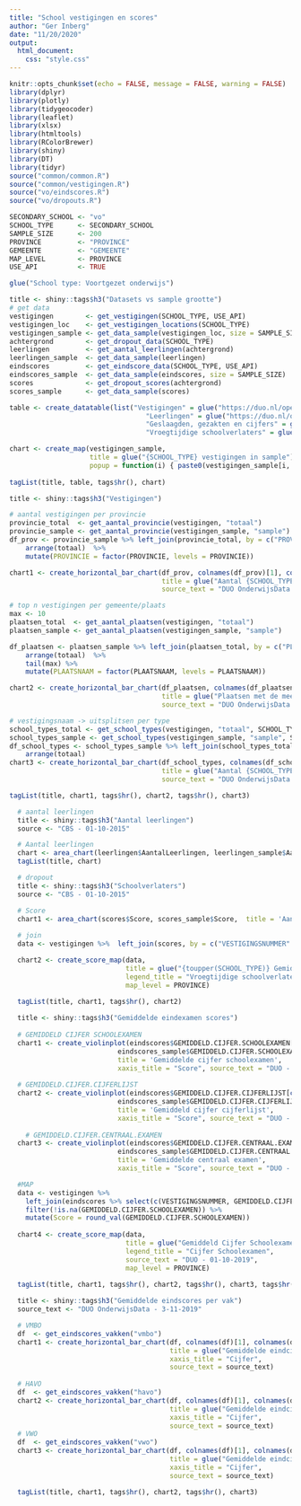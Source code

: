 ```yaml
---
title: "School vestigingen en scores"
author: "Ger Inberg"
date: "11/20/2020"
output: 
  html_document:
    css: "style.css"
---
```


```r
knitr::opts_chunk$set(echo = FALSE, message = FALSE, warning = FALSE)
library(dplyr)
library(plotly)
library(tidygeocoder)
library(leaflet)
library(xlsx)
library(htmltools)
library(RColorBrewer)
library(shiny)
library(DT)
library(tidyr)
source("common/common.R")
source("common/vestigingen.R")
source("vo/eindscores.R")
source("vo/dropouts.R")

SECONDARY_SCHOOL <- "vo"
SCHOOL_TYPE      <- SECONDARY_SCHOOL
SAMPLE_SIZE      <- 200
PROVINCE         <- "PROVINCE"
GEMEENTE         <- "GEMEENTE"
MAP_LEVEL        <- PROVINCE
USE_API          <- TRUE
```

```r
glue("School type: Voortgezet onderwijs")
```

```r
title <- shiny::tags$h3("Datasets vs sample grootte")
# get data
vestigingen        <- get_vestigingen(SCHOOL_TYPE, USE_API)
vestigingen_loc    <- get_vestigingen_locations(SCHOOL_TYPE)
vestigingen_sample <- get_data_sample(vestigingen_loc, size = SAMPLE_SIZE)
achtergrond        <- get_dropout_data(SCHOOL_TYPE)
leerlingen         <- get_aantal_leerlingen(achtergrond)
leerlingen_sample  <- get_data_sample(leerlingen)
eindscores         <- get_eindscore_data(SCHOOL_TYPE, USE_API)
eindscores_sample  <- get_data_sample(eindscores, size = SAMPLE_SIZE)
scores             <- get_dropout_scores(achtergrond)
scores_sample      <- get_data_sample(scores)

table <- create_datatable(list("Vestigingen" = glue("https://duo.nl/open_onderwijsdata/images/02-alle-vestigingen-vo.csv;{nrow(vestigingen)}"),
                                  "Leerlingen" = glue("https://duo.nl/open_onderwijsdata/images/01-leerlingen-vo-per-vestiging-naar-onderwijstype-2019.csv;{nrow(leerlingen)}"),
                                  "Geslaagden, gezakten en cijfers" = glue("https://duo.nl/open_onderwijsdata/images/07-geslaagden-gezakten-en-cijfers-2018-2019.csv;{nrow(eindscores)}"),
                                  "Vroegtijdige schoolverlaters" = glue("https://duo.nl/open_onderwijsdata/images/15.-vsv-per-swv-2015.csv;{nrow(scores)}")))

chart <- create_map(vestigingen_sample,
                    title = glue("{SCHOOL_TYPE} vestigingen in sample"),
                    popup = function(i) { paste0(vestigingen_sample[i, "VESTIGINGSNAAM"])})
 
tagList(title, table, tags$hr(), chart)
```



```r
title <- shiny::tags$h3("Vestigingen")

# aantal vestigingen per provincie
provincie_total  <- get_aantal_provincie(vestigingen, "totaal")
provincie_sample <- get_aantal_provincie(vestigingen_sample, "sample")
df_prov <- provincie_sample %>% left_join(provincie_total, by = c("PROVINCIE" = "PROVINCIE")) %>%
    arrange(totaal)  %>%
    mutate(PROVINCIE = factor(PROVINCIE, levels = PROVINCIE))

chart1 <- create_horizontal_bar_chart(df_prov, colnames(df_prov)[1], colnames(df_prov)[2:3], 
                                      title = glue("Aantal {SCHOOL_TYPE} scholen per provincie"), 
                                      source_text = "DUO OnderwijsData - 3-11-2020")

# top n vestigingen per gemeente/plaats
max <- 10
plaatsen_total  <- get_aantal_plaatsen(vestigingen, "totaal")
plaatsen_sample <- get_aantal_plaatsen(vestigingen_sample, "sample")

df_plaatsen <- plaatsen_sample %>% left_join(plaatsen_total, by = c("PLAATSNAAM" = "PLAATSNAAM")) %>%
    arrange(totaal)  %>%
    tail(max) %>%
    mutate(PLAATSNAAM = factor(PLAATSNAAM, levels = PLAATSNAAM))

chart2 <- create_horizontal_bar_chart(df_plaatsen, colnames(df_plaatsen)[1], colnames(df_plaatsen)[2:3], 
                                      title = glue("Plaatsen met de meeste {SCHOOL_TYPE} scholen"), 
                                      source_text = "DUO OnderwijsData - 3-11-2020")

# vestigingsnaam -> uitsplitsen per type
school_types_total <- get_school_types(vestigingen, "totaal", SCHOOL_TYPE)
school_types_sample <- get_school_types(vestigingen_sample, "sample", SCHOOL_TYPE)
df_school_types <- school_types_sample %>% left_join(school_types_total, by = c("type" = "type")) %>%
    arrange(totaal)
chart3 <- create_horizontal_bar_chart(df_school_types, colnames(df_school_types)[1], colnames(df_school_types)[2:3], 
                                      title = glue("Aantal {SCHOOL_TYPE} scholen per type"), 
                                      source_text = "DUO OnderwijsData - 3-11-2020")

tagList(title, chart1, tags$hr(), chart2, tags$hr(), chart3)
```
```r
  # aantal leerlingen
  title <- shiny::tags$h3("Aantal leerlingen")
  source <- "CBS - 01-10-2015"

  # Aantal leerlingen
  chart <- area_chart(leerlingen$AantalLeerlingen, leerlingen_sample$AantalLeerlingen, title = 'Aantal Leerlingen', xaxis_title = "Aantal",  source_text = source)
  tagList(title, chart)
```


```r
  # dropout
  title <- shiny::tags$h3("Schoolverlaters")
  source <- "CBS - 01-10-2015"

  # Score
  chart1 <- area_chart(scores$Score, scores_sample$Score,  title = 'Aantal vroegtijdige schoolverlaters', xaxis_title = "Aantal",  source_text = source)
  
  # join
  data <- vestigingen %>%  left_join(scores, by = c("VESTIGINGSNUMMER" = "VestigingsNummer"))

  chart2 <- create_score_map(data, 
                             title = glue("{toupper(SCHOOL_TYPE)} Gemiddeld aantal <br> vroegtijdige schoolverlaters"),
                             legend_title = "Vroegtijdige schoolverlaters",
                             map_level = PROVINCE)
  
  tagList(title, chart1, tags$hr(), chart2)
```

```r
  title <- shiny::tags$h3("Gemiddelde eindexamen scores")
  
  # GEMIDDELD CIJFER SCHOOLEXAMEN
  chart1 <- create_violinplot(eindscores$GEMIDDELD.CIJFER.SCHOOLEXAMEN[complete.cases(eindscores$GEMIDDELD.CIJFER.SCHOOLEXAMEN)], 
                           eindscores_sample$GEMIDDELD.CIJFER.SCHOOLEXAMEN[complete.cases(eindscores_sample$GEMIDDELD.CIJFER.SCHOOLEXAMEN)],
                           title = 'Gemiddelde cijfer schoolexamen', 
                           xaxis_title = "Score", source_text = "DUO - 01-10-2019")
  
  # GEMIDDELD.CIJFER.CIJFERLIJST
  chart2 <- create_violinplot(eindscores$GEMIDDELD.CIJFER.CIJFERLIJST[complete.cases(eindscores$GEMIDDELD.CIJFER.CIJFERLIJST)], 
                           eindscores_sample$GEMIDDELD.CIJFER.CIJFERLIJST[complete.cases(eindscores_sample$GEMIDDELD.CIJFER.CIJFERLIJST)],
                           title = 'Gemiddeld cijfer cijferlijst', 
                           xaxis_title = "Score", source_text = "DUO - 01-10-2019")
  
    # GEMIDDELD.CIJFER.CENTRAAL.EXAMEN
  chart3 <- create_violinplot(eindscores$GEMIDDELD.CIJFER.CENTRAAL.EXAMEN[complete.cases(eindscores$GEMIDDELD.CIJFER.CENTRAAL.EXAMEN)], 
                           eindscores_sample$GEMIDDELD.CIJFER.CENTRAAL.EXAMEN[complete.cases(eindscores_sample$GEMIDDELD.CIJFER.CENTRAAL.EXAMEN)],
                           title = 'Gemiddelde centraal examen', 
                           xaxis_title = "Score", source_text = "DUO - 01-10-2019")

  #MAP
  data <- vestigingen %>% 
    left_join(eindscores %>% select(c(VESTIGINGSNUMMER, GEMIDDELD.CIJFER.SCHOOLEXAMEN)), by = c("VESTIGINGSNUMMER" = "VESTIGINGSNUMMER")) %>%
    filter(!is.na(GEMIDDELD.CIJFER.SCHOOLEXAMEN)) %>%
    mutate(Score = round_val(GEMIDDELD.CIJFER.SCHOOLEXAMEN))
  
  chart4 <- create_score_map(data, 
                             title = glue("Gemiddeld Cijfer Schoolexamen"),
                             legend_title = "Cijfer Schoolexamen",
                             source_text = "DUO - 01-10-2019",
                             map_level = PROVINCE)
  
  tagList(title, chart1, tags$hr(), chart2, tags$hr(), chart3, tags$hr(), chart4)
```

```r
  title <- shiny::tags$h3("Gemiddelde eindscores per vak")
  source_text <- "DUO OnderwijsData - 3-11-2019"

  # VMBO
  df  <- get_eindscores_vakken("vmbo")
  chart1 <- create_horizontal_bar_chart(df, colnames(df)[1], colnames(df)[2:3], 
                                        title = glue("Gemiddelde eindcijfers VMBO"), 
                                        xaxis_title = "Cijfer", 
                                        source_text = source_text)
  
  # HAVO
  df  <- get_eindscores_vakken("havo")
  chart2 <- create_horizontal_bar_chart(df, colnames(df)[1], colnames(df)[2:3], 
                                        title = glue("Gemiddelde eindcijfers Havo"), 
                                        xaxis_title = "Cijfer", 
                                        source_text = source_text)
  # VWO
  df  <- get_eindscores_vakken("vwo")  
  chart3 <- create_horizontal_bar_chart(df, colnames(df)[1], colnames(df)[2:3], 
                                        title = glue("Gemiddelde eindcijfers VWO"), 
                                        xaxis_title = "Cijfer", 
                                        source_text = source_text)

  tagList(title, chart1, tags$hr(), chart2, tags$hr(), chart3)
```
